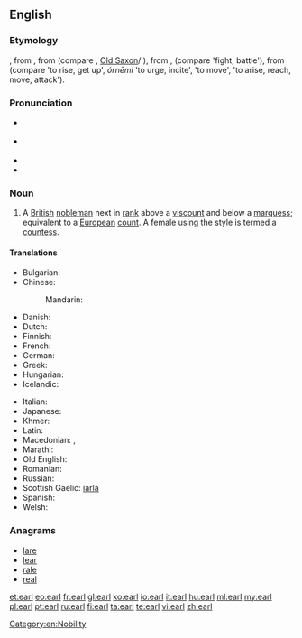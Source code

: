 {{also|Earl}}
==English==
{{wikipedia}}

===Etymology===
{{etyl|enm}} {{term|erl|lang=enm}}, from {{etyl|ang}} {{term|eorl|lang=ang}}, from {{proto|Germanic|erlaz|lang=|title=}} (compare {{etyl|non|-}} {{term|jarl|lang=non}}, [[Old Saxon]]/{{etyl|goh|-}} {{term|erl|lang=goh}}), from {{proto|Germanic|erōnan|lang=|title=}}, {{proto|Germanic|arōnan|lang=|title=}} (compare {{etyl|non|-}} {{term|jara|lang=non}} 'fight, battle'), from {{proto|Indo-European|h₁er-}} (compare {{etyl|la|-}} {{term|orior}} 'to rise, get up', {{etyl|grc|-}} ''órnēmi'' 'to urge, incite', {{etyl|ae|-}} {{term|ərənaoiti}} 'to move', {{etyl|sa|-}} {{term|ṛṇóti}} 'to arise, reach, move, attack').

===Pronunciation===
* {{a|UK}} {{IPA|/ɜːl/}}
* {{a|US}} {{IPA|/ɝl/}}
* {{rhymes|ɜː(r)l}}
* {{homophones|URL}}

===Noun===
{{en-noun}}

# A [[British]] [[nobleman]] next in [[rank]] above a [[viscount]] and below a [[marquess]]; equivalent to a [[European]] [[count]]. A female using the style is termed a [[countess]].

====Translations====
{{trans-top|a British nobleman}}
* Bulgarian: {{t-|bg|граф|m|tr=graf}}
* Chinese:
*: Mandarin: {{t|zh|伯爵|tr=bójué|sc=Hani}}
* Danish: {{t-|da|greve|m}}
* Dutch: {{t+|nl|graaf|m}}
* Finnish: {{t+|fi|jaarli}}
* French: {{t+|fr|comte}}
* German: {{t+|de|Graf}}
* Greek: {{t+|el|κόμης|m|tr=kómis}}
* Hungarian: {{t+|hu|gróf}}
* Icelandic: {{t+|is|jarl|m}}
{{trans-mid}}
* Italian: {{t+|it|conte|m}}
* Japanese: {{t+|ja|伯爵|tr=はくしゃく, hakushaku|sc=Jpan}}
* Khmer: {{t+|km|ព្រះ|sc=Khmr|tr=preah}}
* Latin: {{t-|la|comes|m}}
* Macedonian: {{t-|mk|ерл|m|tr=erl}}, {{t-|mk|гроф|m|tr=grof}}
* Marathi: {{t-|mr|अर्ल|m|tr=arla|sc=Deva}}
* Old English: {{t-|ang|eorl|m|xs=Old English}}
* Romanian: {{t-|ro|conte|m}}
* Russian: {{t+|ru|граф|m|tr=graf}}
* Scottish Gaelic: [[iarla]] {{m}}
* Spanish: {{t+|es|conde|m}}
* Welsh: {{t-|cy|iarll|m}}
{{trans-bottom}}

===Anagrams===
* [[lare#English|lare]]
* [[lear#English|lear]]
* [[rale#English|rale]]
* [[real#English|real]]

[[Category:en:Nobility]]

[[et:earl]]
[[eo:earl]]
[[fr:earl]]
[[gl:earl]]
[[ko:earl]]
[[io:earl]]
[[it:earl]]
[[hu:earl]]
[[ml:earl]]
[[my:earl]]
[[pl:earl]]
[[pt:earl]]
[[ru:earl]]
[[fi:earl]]
[[ta:earl]]
[[te:earl]]
[[vi:earl]]
[[zh:earl]]